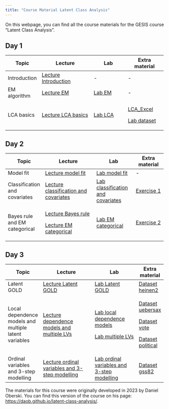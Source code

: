 ```yaml
---
title: "Course Material Latent Class Analysis"
---
```


On this webpage, you can find all the course materials for the GESIS course "Latent Class Analysis".

## Day 1

+--------------+-------------------------------------------------------------------+-----------------------------------------------+-----------------------------------------------+
| Topic        | Lecture                                                           | Lab                                           | Extra material                                |
+==============+===================================================================+===============================================+===============================================+
| Introduction | [Lecture Introduction](Lectures/Day_1/1_Lecture_introduction.pdf) | \-                                            | \-                                            |
+--------------+-------------------------------------------------------------------+-----------------------------------------------+-----------------------------------------------+
| EM algorithm | [Lecture EM](/Lectures/Day_1/2_Lecture_LPA_EM.pdf)                | [Lab EM](/Labs/Day_1/Lab_EM/3_Lab_EM.qmd)     | \-                                            |
+--------------+-------------------------------------------------------------------+-----------------------------------------------+-----------------------------------------------+
| LCA basics   | [Lecture LCA basics](/Lectures/Day_1/3_Lecture_LCA.pdf)           | [Lab LCA](/Labs/Day_1/Lab_LCA/5_Exercise.qmd) | [LCA_Excel](/Extra/Day_1/antirel2.xlsx)       |
|              |                                                                   |                                               |                                               |
|              |                                                                   |                                               | [Lab dataset](/Extra/Day_1/antireli_data.csv) |
+--------------+-------------------------------------------------------------------+-----------------------------------------------+-----------------------------------------------+

## Day 2

+-------------------------------+--------------------------------------------------------------------------------------------------+------------------------------------------------------------------+------------------------------------------------------+
| Topic                         | Lecture                                                                                          | Lab                                                              | Extra material                                       |
+===============================+==================================================================================================+==================================================================+======================================================+
| Model fit                     | [Lecture model fit](/Lectures/Day_2/1_Lecture_model_fit.pdf)                                     | [Lab model fit](/Labs/Day_2/Lab_1/2_Lab.qmd)                     | \-                                                   |
+-------------------------------+--------------------------------------------------------------------------------------------------+------------------------------------------------------------------+------------------------------------------------------+
| Classification and covariates | [Lecture classification and covariates](/Lectures/Day_2/2_Lecture_classification_covariates.pdf) | [Lab classification and covariates](/Labs/Day_2/Lab_2/4_Lab.qmd) | [Exercise 1](/Extra/Day_2/Exercise_1/5_Exercise.qmd) |
+-------------------------------+--------------------------------------------------------------------------------------------------+------------------------------------------------------------------+------------------------------------------------------+
| Bayes rule and EM categorical | [Lecture Bayes rule](/Lectures/Day_2/3_Lecture_bayes_rule.pdf)                                   | [Lab EM categorical](/Labs/Day_2/Lab_3/8_Lab.qmd)                | [Exercise 2](/Extra/Day_2/Exercise_2/9_Exercise.qmd) |
|                               |                                                                                                  |                                                                  |                                                      |
|                               | [Lecture EM categorical](/Lectures/Day_2/4_Lecture_EM_categorical.pdf)                           |                                                                  |                                                      |
+-------------------------------+--------------------------------------------------------------------------------------------------+------------------------------------------------------------------+------------------------------------------------------+

## Day 3

+-------------------------------------------------------+---------------------------------------------------------------------------------------------+--------------------------------------------------------------------------------+-------------------------------------------------+
| Topic                                                 | Lecture                                                                                     | Lab                                                                            | Extra material                                  |
+=======================================================+=============================================================================================+================================================================================+=================================================+
| Latent GOLD                                           | [Lecture Latent GOLD](/Lectures/Day_3/1_Lecture_LG.pdf)                                     | [Lab Latent GOLD](/Labs/Day_3/Lab1/2_LAB_introLG.qmd)                          | [Dataset heinen2](/Extra/Day_3/heinen2.sav)     |
+-------------------------------------------------------+---------------------------------------------------------------------------------------------+--------------------------------------------------------------------------------+-------------------------------------------------+
| Local dependence models and multiple latent variables | [Lecture dependence models and multiple LVs](/Lectures/Day_3/2_Lecture_extensions1.pdf)     | [Lab local dependence models](Labs/Day_3/Lab2/4_Lab_dependency.qmd)            | [Dataset uebersax](/Extra/Day_3/uebersax.tab)   |
|                                                       |                                                                                             |                                                                                |                                                 |
|                                                       |                                                                                             | [Lab multiple LVs](/Labs/Day_3/Lab2/4_Lab_multiple.qmd)                        | [Dataset vote](/Extra/Day_3/vote.dat)           |
|                                                       |                                                                                             |                                                                                |                                                 |
|                                                       |                                                                                             |                                                                                | [Dataset political](/Extra/Day_3/political.sav) |
+-------------------------------------------------------+---------------------------------------------------------------------------------------------+--------------------------------------------------------------------------------+-------------------------------------------------+
| Ordinal variables and 3-step modelling                | [Lecture ordinal variables and 3-step modelling](/Lectures/Day_3/2_Lecture_extensions2.pdf) | [Lab ordinal variables and 3-step modelling](/Labs/Day_3/Lab3/6_Lab_3step.qmd) | [Dataset gss82](/Extra/Day_3/gss82.sav)         |
+-------------------------------------------------------+---------------------------------------------------------------------------------------------+--------------------------------------------------------------------------------+-------------------------------------------------+

The materials for this course were originally developed in 2023 by Daniel Oberski. You can find this version of the course on his page: <https://daob.github.io/latent-class-analysis/>.
